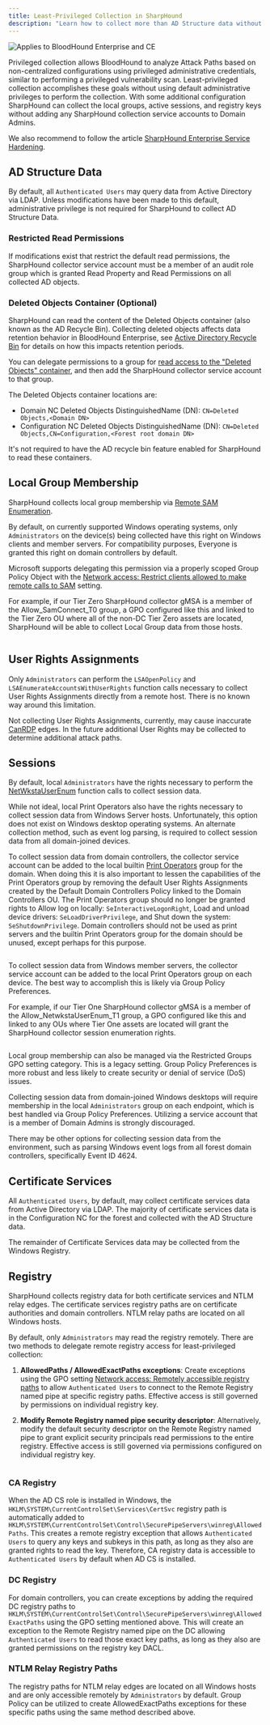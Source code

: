 ```yaml
---
title: Least-Privileged Collection in SharpHound
description: "Learn how to collect more than AD Structure data without Domain Admin."
---
```


<img noZoom src="/assets/enterprise-AND-community-edition-pill-tag.svg" alt="Applies to BloodHound Enterprise and CE"/>

Privileged collection allows BloodHound to analyze Attack Paths based on non-centralized configurations using privileged administrative credentials, similar to performing a privileged vulnerability scan. Least-privileged collection accomplishes these goals without using default administrative privileges to perform the collection. With some additional configuration SharpHound can collect the local groups, active sessions, and registry keys without adding any SharpHound collection service accounts to Domain Admins.

<Note>We also recommend to follow the article [SharpHound Enterprise Service Hardening](/manage-bloodhound/securing-bloodhound-and-collectors/sharphound-hardening).</Note>

## AD Structure Data

By default, all `Authenticated Users` may query data from Active Directory via LDAP. Unless modifications have been made to this default, administrative privilege is not required for SharpHound to collect AD Structure Data.

### Restricted Read Permissions

If modifications exist that restrict the default read permissions, the SharpHound collector service account must be a member of an audit role group which is granted Read Property and Read Permissions on all collected AD objects.

### Deleted Objects Container (Optional)

SharpHound can read the content of the Deleted Objects container (also known as the AD Recycle Bin). Collecting deleted objects affects data retention behavior in BloodHound Enterprise, see [Active Directory Recycle Bin](/collect-data/enterprise-collection/data-retention#active-directory-recycle-bin) for details on how this impacts retention periods.

You can delegate permissions to a group for [read access to the "Deleted Objects" container](https://learn.microsoft.com/en-us/troubleshoot/windows-server/identity/non-administrators-view-deleted-object-container), and then add the SharpHound collector service account to that group.

The Deleted Objects container locations are:
* Domain NC Deleted Objects DistinguishedName (DN): `CN=Deleted Objects,<Domain DN>`
* Configuration NC Deleted Objects DistinguishedName (DN): `CN=Deleted Objects,CN=Configuration,<Forest root domain DN>`

<Note>It's not required to have the AD recycle bin feature enabled for SharpHound to read these containers.</Note>


## Local Group Membership

SharpHound collects local group membership via [Remote SAM Enumeration](https://learn.microsoft.com/en-us/windows/security/threat-protection/security-policy-settings/network-access-restrict-clients-allowed-to-make-remote-sam-calls).

By default, on currently supported Windows operating systems, only `Administrators` on the device(s) being collected have this right on Windows clients and member servers.  For compatibility purposes, Everyone is granted this right on domain controllers by default.

Microsoft supports delegating this permission via a properly scoped Group Policy Object with the [Network access: Restrict clients allowed to make remote calls to SAM](https://learn.microsoft.com/en-us/previous-versions/windows/it-pro/windows-10/security/threat-protection/security-policy-settings/network-access-restrict-clients-allowed-to-make-remote-sam-calls) setting.

For example, if our Tier Zero SharpHound collector gMSA is a member of the Allow_SamConnect_T0 group, a GPO configured like this and linked to the Tier Zero OU where all of the non-DC Tier Zero assets are located, SharpHound will be able to collect Local Group data from those hosts.

<Frame>
  <img src="/assets/least-priv-gpo-samr.png" alt=""/>
</Frame>

## User Rights Assignments

Only `Administrators` can perform the `LSAOpenPolicy` and `LSAEnumerateAccountsWithUserRights` function calls necessary to collect User Rights Assignments directly from a remote host. There is no known way around this limitation.

Not collecting User Rights Assignments, currently, may cause inaccurate [CanRDP](/resources/edges/can-rdp) edges. In the future additional User Rights may be collected to determine additional attack paths.

## Sessions

By default, local `Administrators` have the rights necessary to perform the [NetWkstaUserEnum](https://learn.microsoft.com/en-us/windows/win32/api/lmwksta/nf-lmwksta-netwkstauserenum) function calls to collect session data.

While not ideal, local Print Operators also have the rights necessary to collect session data from Windows Server hosts. Unfortunately, this option does not exist on Windows desktop operating systems. An alternate collection method, such as event log parsing, is required to collect session data from all domain-joined devices.

To collect session data from domain controllers, the collector service account can be added to the local builtin [Print Operators](https://learn.microsoft.com/en-us/windows-server/identity/ad-ds/manage/understand-security-groups#print-operators) group for the domain. When doing this it is also important to lessen the capabilities of the Print Operators group by removing the default User Rights Assignments created by the Default Domain Controllers Policy linked to the Domain Controllers OU. The Print Operators group should no longer be granted rights to Allow log on locally: `SeInteractiveLogonRight`, Load and unload device drivers: `SeLoadDriverPrivilege`, and Shut down the system: `SeShutdownPrivilege`. Domain controllers should not be used as print servers and the builtin Print Operators group for the domain should be unused, except perhaps for this purpose.

<Frame>
  <img src="/assets/least-priv-gpo-defang-printop.png" alt=""/>
</Frame>

To collect session data from Windows member servers, the collector service account can be added to the local Print Operators group on each device. The best way to accomplish this is likely via Group Policy Preferences.

For example, if our Tier One SharpHound collector gMSA is a member of the Allow_NetwkstaUserEnum_T1 group, a GPO configured like this and linked to any OUs where Tier One assets are located will grant the SharpHound collector session enumeration rights.

<Frame>
  <img src="/assets/least-priv-gpo-local-printop.png" alt=""/>
</Frame>

<Tip>Local group membership can also be managed via the Restricted Groups GPO setting category. This is a legacy setting. Group Policy Preferences is more robust and less likely to create security or denial of service (DoS) issues.</Tip>

Collecting session data from domain-joined Windows desktops will require membership in the local `Administrators` group on each endpoint, which is best handled via Group Policy Preferences. Utilizing a service account that is a member of Domain Admins is strongly discouraged.

There may be other options for collecting session data from the environment, such as parsing Windows event logs from all forest domain controllers, specifically Event ID 4624.

## Certificate Services

All `Authenticated Users`, by default, may collect certificate services data from Active Directory via LDAP. The majority of certificate services data is in the Configuration NC for the forest and collected with the AD Structure data.

The remainder of Certificate Services data may be collected from the Windows Registry.

## Registry

SharpHound collects registry data for both certificate services and NTLM relay edges. The certificate services registry paths are on certificate authorities and domain controllers. NTLM relay paths are located on all Windows hosts.

By default, only `Administrators` may read the registry remotely. There are two methods to delegate remote registry access for least-privileged collection:

1. **AllowedPaths / AllowedExactPaths exceptions**: Create exceptions using the GPO setting [Network access: Remotely accessible registry paths](https://learn.microsoft.com/en-us/previous-versions/windows/it-pro/windows-10/security/threat-protection/security-policy-settings/network-access-remotely-accessible-registry-paths) to allow `Authenticated Users` to connect to the Remote Registry named pipe at specific registry paths. Effective access is still governed by permissions on individual registry key.

2. **Modify Remote Registry named pipe security descriptor**: Alternatively, modify the default security descriptor on the Remote Registry named pipe to grant explicit security principals read permissions to the entire registry. Effective access is still governed via permissions configured on individual registry key.

<Frame>
  <img src="/assets/least-priv-gpo-winreg.png" alt=""/>
</Frame>

### CA Registry

When the AD CS role is installed in Windows, the `HKLM\SYSTEM\CurrentControlSet\Services\CertSvc` registry path is automatically added to `HKLM\SYSTEM\CurrentControlSet\Control\SecurePipeServers\winreg\AllowedPaths`. This creates a remote registry exception that allows `Authenticated Users` to query any keys and subkeys in this path, as long as they also are granted rights to read the key. Therefore, CA registry data is accessible to `Authenticated Users` by default when AD CS is installed.

### DC Registry

For domain controllers, you can create exceptions by adding the required DC registry paths to `HKLM\SYSTEM\CurrentControlSet\Control\SecurePipeServers\winreg\AllowedExactPaths` using the GPO setting mentioned above. This will create an exception to the Remote Registry named pipe on the DC allowing `Authenticated Users` to read those exact key paths, as long as they also are granted permissions on the registry key DACL.

### NTLM Relay Registry Paths

The registry paths for NTLM relay edges are located on all Windows hosts and are only accessible remotely by `Administrators` by default. Group Policy can be utilized to create AllowedExactPaths exceptions for these specific paths using the same method described above.
